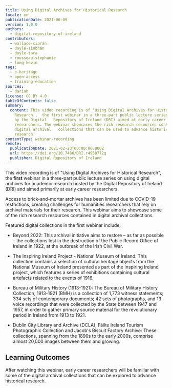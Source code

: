 ```yaml
---
title: Using Digital Archives for Historical Research
locale: en
publicationDate: 2021-06-09
version: 1.0.0
authors:
  - digital-repository-of-ireland
contributors:
  - wallace-ciarán
  - doyle-siobhán
  - doyle-tara
  - rousseau-stephanie
  - long-kevin
tags:
  - e-heritage
  - open-access
  - training-education
sources:
  - dariah
license: CC BY 4.0
tableOfContents: false
summary:
  content: This video recording is of 'Using Digital Archives for Historical
    Research',  the first webinar in a three-part public lecture series hosted
    by the Digital   Repository of Ireland (DRI) aimed at early career
    researchers. The webinar showcases the rich research resources contained in
    digital archival   collections that can be used to advance historical
    research.
contentType: webinar-recording
remote:
  publicationDate: 2021-02-23T00:00:00.000Z
  url: https://doi.org/10.7486/DRI.r4958772q
  publisher: Digital Repository of Ireland
---
```

This video recording is of "Using Digital Archives for Historical Research", the **first** webinar in a three-part public lecture series on using digital archives for academic research hosted by the Digital Repository of Ireland (DRI) and aimed primarily at early career researchers.

Access to brick-and-mortar archives has been limited due to COVID-19 restrictions, creating challenges for humanities researchers that rely on archival materials for their research. This webinar aims to showcase some of the rich research resources contained in digital archival collections.

Featured digital collections in the first webinar include:

* Beyond 2022: This archival initiative aims to restore – as far as possible – the collections lost in the destruction of the Public Record Office of Ireland in 1922, at the outbreak of the Irish Civil War.

* The Inspiring Ireland Project - National Museum of Ireland: This collection contains a selection of cultural heritage objects from the National Museum of Ireland presented as part of the Inspiring Ireland project, which features a series of exhibitions containing cultural artefacts related to the events of 1916.

* Bureau of Military History (1913-1921): The Bureau of Military History Collection, 1913-1921 (BMH) is a collection of 1,773 witness statements; 334 sets of contemporary documents; 42 sets of photographs, and 13 voice recordings that were collected by the State between 1947 and 1957, in order to gather primary source material for the revolutionary period in Ireland from 1913 to 1921.

* Dublin City Library and Archive (DCLA), Fáilte Ireland Tourism Photographic Collection and Jacob's Biscuit Factory Archive: These collections, spanning from the 1890s to the early 2000s, comprise almost 20,000 images between them and growing.

## Learning Outcomes

After watching this webinar, early career researchers will be familiar with some of the digital archival collections that can be explored to advance historical research.
